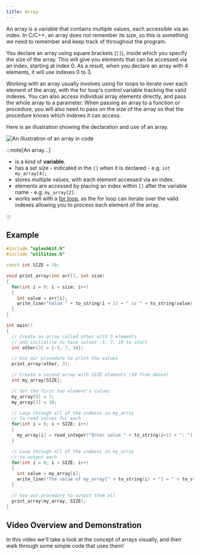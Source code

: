 ```yaml
---
title: Array
---
```


An array is a variable that contains multiple values, each accessible via an index. In C/C++, an array does not remember its size, so this is something we need to remember and keep track of throughout the program.

You declare an array using square brackets (`[]`), inside which you specify the size of the array. This will give you elements that can be accessed via an index, starting at index 0. As a result, when you declare an array with 4 elements, it will use indexes 0 to 3.

Working with an array usually involves using for loops to iterate over each element of the array, with the for loop's control variable tracking the valid indexes. You can also access individual array elements directly, and pass the whole array to a parameter. When passing an array to a function or procedure, you will also need to pass on the size of the array so that the procedure knows which indexes it can access.

Here is an illustration showing the declaration and use of an array.

![An illustration of an array in code](./images/array-pano.png)

:::note[An array...]

- is a kind of **variable**.
- has a set size - indicated in the `[]` when it is declared - e.g. `int my_array[4];`
- stores multiple values, with each element accessed via an index.
- elements are accessed by placing an index within `[]` after the variable name - e.g. `my_array[2]`.
- works well with a [for loop](/book/part-1-instructions/3-control-flow/2-trailside/04-3-for-loop), as the for loop can iterate over the valid indexes allowing you to process each element of the array.

:::

## Example

```cpp
#include "splashkit.h"
#include "utilities.h"

const int SIZE = 10;

void print_array(int arr[], int size)
{
  for(int i = 0; i < size; i++)
  {
    int value = arr[i];
    write_line("Value " + to_string(i + 1) + " is " + to_string(value));
  }
}

int main()
{
  // Create an array called other with 3 elements
  // and initialise to have values -5, 7, 10 to start
  int other[3] = {-5, 7, 10};

  // Use our procedure to print the values
  print_array(other, 3);

  // Create a second array with SIZE elements (10 from above)
  int my_array[SIZE];

  // Set the first two element's values
  my_array[0] = 7;
  my_array[1] = 10;

  // Loop through all of the indexes in my_array
  // to read values for each
  for(int i = 0; i < SIZE; i++)
  {
    my_array[i] = read_integer("Enter value " + to_string(i+1) + ": ");
  }

  // Loop through all of the indexes in my_array
  // to output each
  for(int i = 0; i < SIZE; i++)
  {
    int value = my_array[i];
    write_line("The value of my_array[" + to_string(i) + "] = " + to_string(value));
  }

  // Use our procedure to output them all
  print_array(my_array, SIZE);
}

```

## Video Overview and Demonstration

In this video we'll take a look at the concept of arrays visually, and then walk through some simple code that uses them!
<div class="not-content">
  <YouTube id="dAHY-LyTRW0" params="fs=1&modestbranding=1&rel=0&autoplay=1"/>
</div>

